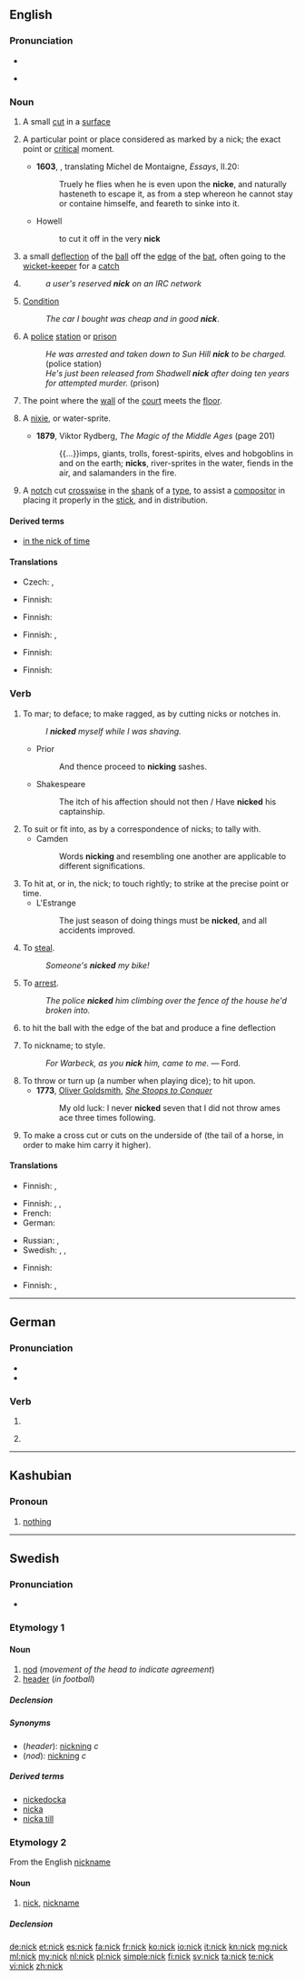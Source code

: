 {{also|Nick}}
==English==
{{wikipedia}}

===Pronunciation===
* {{audio|en-us-nick.ogg|Audio (US)|lang=en}}

* {{rhymes|ɪk}}

===Noun===
{{en-noun}}

# A small [[cut]] in a [[surface]]
# {{context|now|_|rare|lang=en}} A particular point or place considered as marked by a nick; the exact point or [[critical]] moment.
#*'''1603''', {{w|John Florio}}, translating Michel de Montaigne, ''Essays'', II.20:
#*:Truely he flies when he is even upon the '''nicke''', and naturally hasteneth to escape it, as from a step whereon he cannot stay or containe himselfe, and feareth to sinke into it.
#* Howell
#*: to cut it off in the very '''nick'''
# {{context|cricket|lang=en}} a small [[deflection]] of the [[ball]] off the [[edge]] of the [[bat]], often going to the [[wicket-keeper]] for a [[catch]]
# {{short for|nickname}}
#: ''a user's reserved '''nick''' on an IRC network''
# {{context|UK|slang|lang=en}} [[condition|Condition]]
#: ''The car I bought was cheap and in good '''nick'''''.
# {{context|British|slang|lang=en}} A [[police]] [[station]] or [[prison]]
#: ''He was arrested and taken down to Sun Hill '''nick''' to be charged.'' (police station)
#: ''He's just been released from Shadwell '''nick''' after doing ten years for attempted murder.'' (prison)
# {{context|[[real tennis]]|lang=en}} The point where the [[wall]] of the [[court]] meets the [[floor]].
# {{context|archaic|lang=en}} A [[nixie]], or water-sprite.
#* '''1879''', Viktor Rydberg, ''The Magic of the Middle Ages'' (page 201)
#*: {{...}}imps, giants, trolls, forest-spirits, elves and hobgoblins in and on the earth; '''nicks''', river-sprites in the water, fiends in the air, and salamanders in the fire.
# {{context|printing|dated|lang=en}} A [[notch]] cut [[crosswise]] in the [[shank]] of a [[type]], to assist a [[compositor]] in placing it properly in the [[stick]], and in distribution.
#: {{rfquotek|W. Savage}}

====Derived terms====
* [[in the nick of time]]

====Translations====
{{trans-top|small cut in a surface}}
* Czech: {{t|cs|zářez|m}}, {{t+|cs|vrub|m}}
{{trans-mid}}
* Finnish: {{t|fi|naarmu}}
{{trans-bottom}}

{{trans-top|critical moment}}
* Finnish: {{t+|fi|käännekohta}}
{{trans-mid}}
{{trans-bottom}}

{{trans-top|cricket: small deflection of the ball}}
* Finnish: {{t+|fi|näpy}}, {{t|fi|näpäys}}
{{trans-mid}}
{{trans-bottom}}

{{trans-see|nickname}}

{{trans-top|condition}}
* Finnish: {{t+|fi|kondis}}
{{trans-mid}}
{{trans-bottom}}

{{trans-top|slang: police station or prison}}
* Finnish: {{t|fi|naarmu}}
{{trans-mid}}
{{trans-bottom}}

{{trans-top|real tennis: point where the wall of the court meets the floor}}
{{trans-mid}}
{{trans-bottom}}

===Verb===
{{en-verb}}

# {{context|transitive|lang=en}} To mar; to deface; to make ragged, as by cutting nicks or notches in.
#: ''I '''nicked''' myself while I was shaving.''
#* Prior
#*: And thence proceed to '''nicking''' sashes.
#* Shakespeare
#*: The itch of his affection should not then / Have '''nicked''' his captainship.
# To suit or fit into, as by a correspondence of nicks; to tally with.
#* Camden
#*: Words '''nicking''' and resembling one another are applicable to different significations.
# To hit at, or in, the nick; to touch rightly; to strike at the precise point or time.
#* L'Estrange
#*: The just season of doing things must be '''nicked''', and all accidents improved.
# {{context|transitive|slang|lang=en}} To [[steal]].
#: ''Someone's '''nicked''' my bike!''
# {{context|transitive|British|slang|lang=en}} To [[arrest]].
#: ''The police '''nicked''' him climbing over the fence of the house he'd broken into.''
# {{context|transitive|cricket|lang=en}} to hit the ball with the edge of the bat and produce a fine deflection
# {{context|obsolete|lang=en}} To nickname; to style.
#: ''For Warbeck, as you '''nick''' him, came to me.'' &mdash; Ford.
# To throw or turn up (a number when playing dice); to hit upon.
#*'''1773''', [[w:Oliver Goldsmith|Oliver Goldsmith]], ''[[s:She Stoops to Conquer|She Stoops to Conquer]]''
#*:My old luck: I never '''nicked''' seven that I did not throw ames ace three times following.
# To make a cross cut or cuts on the underside of (the tail of a horse, in order to make him carry it higher).

====Translations====
{{trans-top|slang: to make a nick in}}
* Finnish: {{t|fi|raapaista}}, {{t|fi|naarmuttaa}}
{{trans-mid}}
{{trans-bottom}}

{{trans-top|slang: to steal}}
* Finnish: {{t+|fi|pölliä}}, {{t+|fi|nyysiä}}, {{t|fi|vohkia}}
* French: {{t+|fr|piquer}}
* German: {{t+|de|klauen}}
{{trans-mid}}
* Russian: {{t+|ru|тырить}}, {{t+|ru|спереть}}
* Swedish: {{t+|sv|norpa}}, {{t+|sv|knycka}}, {{t+|sv|sno}}
{{trans-bottom}}

{{trans-top|slang: to arrest}}
* Finnish: {{t+|fi|napata}}
{{trans-mid}}
{{trans-bottom}}

{{trans-top|cricket: to hit he ball with the edge of a bat}}
* Finnish: {{t|fi|näpäyttää}}, {{t|fi|näpätä}}
{{trans-mid}}
{{trans-bottom}}

----

==German==

===Pronunciation===
* {{IPA|/nɪk/|lang=de}}
* {{rhymes|ɪk|lang=de}}

===Verb===
{{head|de}}

# {{de-verb form of|nicken|i|s}}
# {{context|colloquial|lang=de}} {{de-verb form of|nicken|1|s|g}}

----

==Kashubian==

===Pronoun===
{{head|csb|pronoun}}

# [[nothing]]

----

==Swedish==

===Pronunciation===
* {{audio|Sv-nick.ogg|audio|lang=sv}}

===Etymology 1===
{{rfe|lang=sv}}

====Noun====
{{sv-noun|c}}

# [[nod]] (''movement of the head to indicate agreement'')
# [[header]] (''in football'')

=====Declension=====
{{sv-noun-reg-ar}}

=====Synonyms=====
* (''header''): [[nickning]] ''c''
* (''nod''): [[nickning]] ''c''

=====Derived terms=====
* [[nickedocka]]
* [[nicka]]
* [[nicka till]]

===Etymology 2===
From the English [[nickname]]

====Noun====
{{sv-noun|n}}

# {{context|slang|lang=sv}} [[nick]], [[nickname]]

=====Declension=====
{{sv-noun-n-zero}}

[[de:nick]]
[[et:nick]]
[[es:nick]]
[[fa:nick]]
[[fr:nick]]
[[ko:nick]]
[[io:nick]]
[[it:nick]]
[[kn:nick]]
[[mg:nick]]
[[ml:nick]]
[[my:nick]]
[[nl:nick]]
[[pl:nick]]
[[simple:nick]]
[[fi:nick]]
[[sv:nick]]
[[ta:nick]]
[[te:nick]]
[[vi:nick]]
[[zh:nick]]